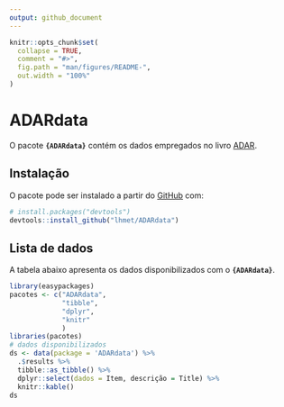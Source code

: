 ```yaml
---
output: github_document
---
```


<!-- README.md is generated from README.Rmd. Please edit that file -->

```r
knitr::opts_chunk$set(
  collapse = TRUE,
  comment = "#>",
  fig.path = "man/figures/README-",
  out.width = "100%"
)
```

# ADARdata

<!-- badges: start -->
<!-- badges: end -->

O pacote **`{ADARdata}`** contém os dados empregados no livro [ADAR](https://lhmet.github.io/adar-ebook/).

## Instalação

O pacote pode ser instalado a partir do [GitHub](https://github.com/) com:

``` r
# install.packages("devtools")
devtools::install_github("lhmet/ADARdata")
```
## Lista de dados

A tabela abaixo apresenta os dados disponibilizados com o **`{ADARdata}`**.

```r
library(easypackages)
pacotes <- c("ADARdata",
             "tibble",
             "dplyr",
             "knitr"
             )
libraries(pacotes)
# dados disponibilizados
ds <- data(package = 'ADARdata') %>%
  .$results %>%
  tibble::as_tibble() %>% 
  dplyr::select(dados = Item, descrição = Title) %>%
  knitr::kable()
ds
```


